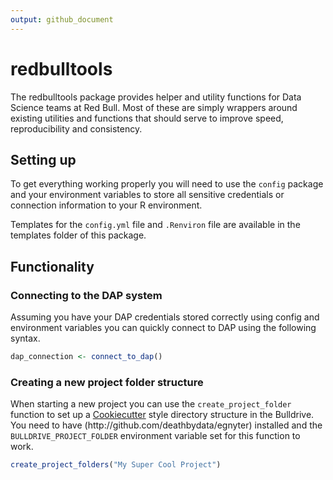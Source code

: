 ```yaml
---
output: github_document
---
```


# redbulltools

The redbulltools package provides helper and utility functions for Data Science teams at Red Bull. Most of these are simply wrappers around existing utilities and functions that should serve to improve speed, reproducibility and consistency.

## Setting up

To get everything working properly you will need to use the `config` package and your environment variables to store all sensitive credentials or connection information to your R environment.

Templates for the `config.yml` file and `.Renviron` file are available in the templates folder of this package.

## Functionality

### Connecting to the DAP system

Assuming you have your DAP credentials stored correctly using config and environment variables you can quickly connect to DAP using the following syntax.

```r
dap_connection <- connect_to_dap()
```

### Creating a new project folder structure

When starting a new project you can use the `create_project_folder` function to set up a [Cookiecutter](https://drivendata.github.io/cookiecutter-data-science/) style directory structure in the Bulldrive. You need to have (http://github.com/deathbydata/egnyter) installed and the `BULLDRIVE_PROJECT_FOLDER` environment variable set for this function to work.

```r
create_project_folders("My Super Cool Project")
```
